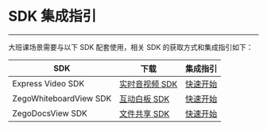 <style>
table th:nth-of-type(1) { min-width: 120px; width: 30%; }
table th:nth-of-type(2) { min-width: 120px; width: 30%; }
table th:nth-of-type(3) { min-width: 120px; width: 40%; }
table {width: 100%;}
</style>

# SDK 集成指引
---

大班课场景需要与以下 SDK 配套使用，相关 SDK 的获取方式和集成指引如下：

|SDK|下载|集成指引|
|-|-|-|
|Express Video SDK|[实时音视频 SDK](https://doc-zh.zego.im/zh/2968.html)|[快速开始](#196)|
|ZegoWhiteboardView SDK|[互动白板 SDK](https://doc-zh.zego.im/zh/4406.html)|[快速开始](https://doc-zh.zego.im/zh/4368.html)|
|ZegoDocsView SDK|[文件共享 SDK](https://doc-zh.zego.im/zh/4408.html)|[快速开始](https://doc-zh.zego.im/zh/4373.html)|
